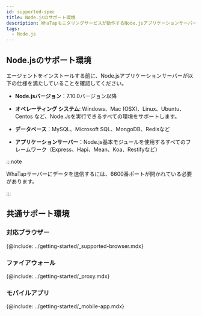 ```yaml
---
id: supported-spec
title: Node.jsのサポート環境
description: WhaTapモニタリングサービスが動作するNode.jsアプリケーションサーバーの基本仕様について説明します。
tags:
  - Node.js
---
```


## Node.jsのサポート環境

エージェントをインストールする前に、Node.jsアプリケーションサーバーが以下の仕様を満たしていることを確認してください。

-   **Node.jsバージョン**：7.10.0バージョン以降

-   **オペレーティング システム**: Windows、Mac (OSX)、Linux、Ubuntu、Centos など、Node.Jsを実行できるすべての環境をサポートします。

-   **データベース**：MySQL、Microsoft SQL、MongoDB、Redisなど

-   **アプリケーションサーバー**：Node.js基本モジュールを使用するすべてのフレームワーク（Express、Hapi、Mean、Koa、Restifyなど）

:::note

WhaTapサーバーにデータを送信するには、6600番ポートが開かれている必要があります。

:::

## 共通サポート環境

### 対応ブラウザー

{@include: ../getting-started/_supported-browser.mdx}  

### ファイアウォール

{@include: ../getting-started/_proxy.mdx}  

### モバイルアプリ

{@include: ../getting-started/_mobile-app.mdx}  
